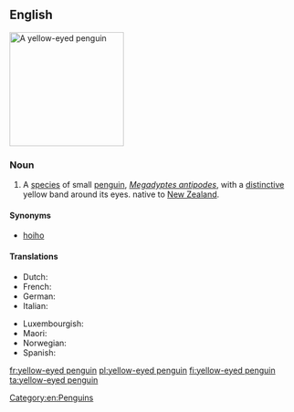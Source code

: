 ==English==
[[Image:MegadyptesAntipodes.jpg|200px|thumb|right|A yellow-eyed penguin]]
{{wikipedia}}
{{wikispecies|Megadyptes antipodes}}
===Noun===
{{en-noun|head=[[yellow]]-[[eyed]] [[penguin]]}}

# A [[species]] of small [[penguin]], ''[[Megadyptes antipodes]]'', with a [[distinctive]] yellow band around its eyes. native to [[New Zealand]].

====Synonyms====
* [[hoiho]]

====Translations====
{{trans-top|Penguin}}
* Dutch: {{t|nl|Geeloogpinguïn}}
* French: {{t+|fr|manchot antipode|m}}
* German: {{t|de|Gelbaugenpinguin|m}}
* Italian: {{t|it|penguino degli antipodi|m}}
{{trans-mid}}
* Luxembourgish: {{t|lb|gielapinguin}}
* Maori: {{t|mi|hoiho}}
* Norwegian: {{t|no|guløyepingvin}}
* Spanish: {{t|es|pingüino ojigualdo|m}}
{{trans-bottom}}

[[Category:en:Penguins]]

[[fr:yellow-eyed penguin]]
[[pl:yellow-eyed penguin]]
[[fi:yellow-eyed penguin]]
[[ta:yellow-eyed penguin]]